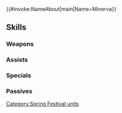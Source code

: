 {{#invoke:NameAbout|main|Name=Minerva}}{{HeroPage Tabs}}
{{Hero Infobox
|Name=Minerva
|Title=Verdant Dragoon
|WeaponType=Blue Lance
|MoveType=Cavalry
|Origin=Fire Emblem: Mystery of the Emblem
|Gender=Female
|actorEN=Cindy Robinson
|actorJP=佐倉綾音
|artist=まよ
|additionDate=March 17, 2021
|releaseDate=March 17, 2021
|cv1=1
|cv2=400200
|TagID=春祭ミネルバ
|InternalID=639
|Properties=special
|description=Eldest princess of Macedon. She is donning seasonal garb while attending the spring festival. Appears in Fire Emblem: Mystery of the Emblem.
}}
{{Stats Page
|Lv1HP=19|Lv1ATK=8|Lv1SPD=8|Lv1DEF=9|Lv1RES=5
|GRHP=50|GRATK=65|GRSPD=70|GRDEF=60|GRRES=30
}}
==Skills==
===Weapons===
{{Weapons Table
|weapon1=Iron Lance
|weapon1Default=1
|weapon1Unlock=1
|weapon2=Steel Lance
|weapon2Default=2
|weapon2Unlock=2
|weapon3=Springy Lance
|weapon3Default=3
|weapon3Unlock=3
|weapon4=Springy Lance+
|weapon4Default=5
|weapon4Unlock=5
}}
===Assists===
{{Assists Table}}
===Specials===
{{Specials Table
|special1=Glowing Ember
|special1Default=4
|special1Unlock=3
|special2=Bonfire
|special2Unlock=4
}}
===Passives===
{{Passives Table
|passiveA1=Atk/Def Solo 1
|passiveA2=Atk/Def Solo 2
|passiveA3=Atk/Def Solo 3
|passiveA1Unlock=1
|passiveA2Unlock=2
|passiveA3Unlock=4
|passiveC1=Odd Atk Wave 1
|passiveC2=Odd Atk Wave 2
|passiveC3=Odd Atk Wave 3
|passiveC1Unlock=3
|passiveC2Unlock=4
|passiveC3Unlock=5
}}
{{Heroes Navbox}}
[[Category:Spring Festival units]]